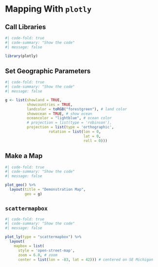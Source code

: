 # Mapping With `plotly`

## Call Libraries

```r
#| code-fold: true
#| code-summary: "Show the code"
#| message: false

library(plotly)

```

## Set Geographic Parameters

```r
#| code-fold: true
#| code-summary: "Show the code"
#| message: false

g <- list(showland = TRUE, 
          showcountries = TRUE,
          landcolor = toRGB("forestgreen"), # land color
          showocean = TRUE, # show ocean
          oceancolor = "lightblue", # ocean color
          # projection = list(type = 'robinson'),
          projection = list(type = 'orthographic',
                    rotation = list(lon = 0,
                                    lat = 0,
                                    roll = 0)))
```

## Make a Map

```r
#| code-fold: true
#| code-summary: "Show the code"
#| message: false

plot_geo() %>% 
  layout(title = "Demonstration Map", 
         geo = g)

```

## `scattermapbox`

```r
#| code-fold: true
#| code-summary: "Show the code"
#| message: false

plot_ly(type = "scattermapbox") %>%
  layout(
    mapbox = list(
      style = 'open-street-map',
      zoom = 6.0, # zoom
      center = list(lon = -83, lat = 42))) # centered on SE Michigan


```

